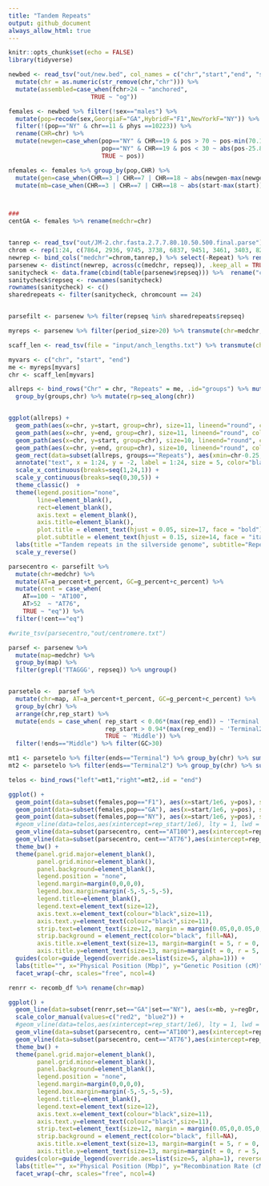 ```yaml
---
title: "Tandem Repeats"
output: github_document
always_allow_html: true
---
```

```r
knitr::opts_chunk$set(echo = FALSE)
library(tidyverse)
```



```r
newbed <- read_tsv("out/new.bed", col_names = c("chr","start","end", "sex", "mchr", "pos","fchr","phys")) %>% 
  mutate(chr = as.numeric(str_remove(chr,"chr"))) %>% 
  mutate(assembled=case_when(fchr>24 ~ "anchored", 
                       TRUE ~ "og"))

females <- newbed %>% filter(!sex=="males") %>% 
  mutate(pop=recode(sex,GeorgiaF="GA",HybridF="F1",NewYorkF="NY")) %>% 
  filter(!(pop=="NY" & chr==11 & phys ==10223)) %>% 
  rename(CHR=chr) %>% 
  mutate(newgen=case_when(pop=="NY" & CHR==19 & pos > 70 ~ pos-min(70.169), 
                          pop=="NY" & CHR==19 & pos < 30 ~ abs(pos-25.895)+74.794, 
                          TRUE ~ pos))

nfemales <- females %>% group_by(pop,CHR) %>%
  mutate(gen=case_when(CHR==3 | CHR==7 | CHR==18 ~ abs(newgen-max(newgen)), TRUE ~ newgen)) %>% 
  mutate(mb=case_when(CHR==3 | CHR==7 | CHR==18 ~ abs(start-max(start)), TRUE ~ start))



###
centGA <- females %>% rename(medchr=chr)


tanrep <- read_tsv("out/JM-2.chr.fasta.2.7.7.80.10.50.500.final.parse") 
chrom <- rep(1:24, c(7864, 2936, 9745, 3738, 6837, 9451, 3461, 3403, 8269, 8351, 7020, 5810, 7856, 3322, 7056, 4153, 4278, 2755, 4464, 3599, 4916, 5828, 6564, 4708))
newrep <- bind_cols("medchr"=chrom,tanrep,) %>% select(-Repeat) %>% rename(repseq='repeat')
parsenew <- distinct(newrep, across(c(medchr, repseq)), .keep_all = TRUE)
sanitycheck <- data.frame(cbind(table(parsenew$repseq))) %>%  rename("chromcount" = 1)
sanitycheck$repseq <- rownames(sanitycheck)
rownames(sanitycheck) <- c()
sharedrepeats <- filter(sanitycheck, chromcount == 24)


parsefilt <- parsenew %>% filter(repseq %in% sharedrepeats$repseq)
```


```r

myreps <- parsenew %>% filter(period_size>20) %>% transmute(chr=medchr,start=rep_start/1e6,end=rep_end/1e6,size=end-start)

scaff_len <- read_tsv(file = "input/anch_lengths.txt") %>% transmute(chr=chr, start=1/1e6, end=len/1e6) 

myvars <- c("chr", "start", "end")
me <- myreps[myvars]
chr <- scaff_len[myvars]

allreps <- bind_rows("Chr" = chr, "Repeats" = me, .id="groups") %>% mutate(size=(end-start)*1e6) %>% 
  group_by(groups,chr) %>% mutate(rp=seq_along(chr))


ggplot(allreps) +
  geom_path(aes(x=chr, y=start, group=chr), size=11, lineend="round", col="black") +
  geom_path(aes(x=chr, y=end, group=chr), size=11, lineend="round", col="black") +
  geom_path(aes(x=chr, y=start, group=chr), size=10, lineend="round", col="white") +
  geom_path(aes(x=chr, y=end, group=chr), size=10, lineend="round", col="white") +
  geom_rect(data=subset(allreps, groups=="Repeats"), aes(xmin=chr-0.25, xmax=chr+0.25, ymin=start-0.005, ymax=end+0.005), fill="steelblue") +
  annotate("text", x = 1:24, y = -2, label = 1:24, size = 5, color="black", fontface="bold") +
  scale_x_continuous(breaks=seq(1,24,1)) +
  scale_y_continuous(breaks=seq(0,30,5)) +
  theme_classic()  +
  theme(legend.position="none", 
        line=element_blank(), 
        rect=element_blank(), 
        axis.text = element_blank(), 
        axis.title=element_blank(),
        plot.title = element_text(hjust = 0.05, size=17, face = "bold"),
        plot.subtitle = element_text(hjust = 0.15, size=14, face = "italic")) +
  labs(title ="Tandem repeats in the silverside genome", subtitle="Repeats with pattern size ranging between 35 and 3500 bp identified with Tandem Repeats Finder (Benson 1999)")+
  scale_y_reverse()  

```


```r
parsecentro <- parsefilt %>% 
  mutate(chr=medchr) %>% 
  mutate(AT=a_percent+t_percent, GC=g_percent+c_percent) %>% 
  mutate(cent = case_when(
    AT==100 ~ "AT100",
    AT>52  ~ "AT76",
    TRUE ~ "eq")) %>% 
  filter(!cent=="eq")

#write_tsv(parsecentro,"out/centromere.txt")

parsef <- parsenew %>% 
  mutate(map=medchr) %>% 
  group_by(map) %>% 
  filter(grepl('TTAGGG', repseq)) %>% ungroup()


parsetelo <-  parsef %>%  
  mutate(chr=map, AT=a_percent+t_percent, GC=g_percent+c_percent) %>% 
  group_by(chr) %>% 
  arrange(chr,rep_start) %>% 
  mutate(ends = case_when( rep_start < 0.06*(max(rep_end)) ~ 'Terminal', 
                           rep_start > 0.94*(max(rep_end)) ~ 'Terminal2', 
                           TRUE ~ 'Middle')) %>% 
  filter(!ends=="Middle") %>% filter(GC>30)

mt1 <- parsetelo %>% filter(ends=="Terminal") %>% group_by(chr) %>% summarise(rep_start=max(rep_start))
mt2 <- parsetelo %>% filter(ends=="Terminal2") %>% group_by(chr) %>% summarise(rep_start=min(rep_start))

telos <- bind_rows("left"=mt1,"right"=mt2,.id = "end") 

ggplot() + 
  geom_point(data=subset(females,pop=="F1"), aes(x=start/1e6, y=pos), size=0.8, alpha=0.8, color="goldenrod2")+
  geom_point(data=subset(females,pop=="GA"), aes(x=start/1e6, y=pos), size=0.8, alpha=0.8, color="red2")+
  geom_point(data=subset(females,pop=="NY"), aes(x=start/1e6, y=pos), size=0.8, alpha=0.8, color="blue2")+
  #geom_vline(data=telos,aes(xintercept=rep_start/1e6), lty = 1, lwd = 0.5)+
  geom_vline(data=subset(parsecentro, cent=="AT100"),aes(xintercept=rep_start/1e6), color="magenta",lty = "11", lwd = 1, alpha=0.7)+
  geom_vline(data=subset(parsecentro, cent=="AT76"),aes(xintercept=rep_start/1e6), color="green",lty = "11", lwd = 1, alpha=0.7)+
  theme_bw() +
  theme(panel.grid.major=element_blank(), 
        panel.grid.minor=element_blank(),
        panel.background=element_blank(),
        legend.position = "none",
        legend.margin=margin(0,0,0,0),
        legend.box.margin=margin(-5,-5,-5,-5),
        legend.title=element_blank(),
        legend.text=element_text(size=12),
        axis.text.x=element_text(colour="black",size=11),
        axis.text.y=element_text(colour="black",size=11),
        strip.text=element_text(size=12, margin = margin(0.05,0,0.05,0, "cm")),
        strip.background = element_rect(color="black", fill=NA),
        axis.title.x=element_text(size=13, margin=margin(t = 5, r = 0, b = 0, l = 0)),
        axis.title.y=element_text(size=13, margin=margin(t = 0, r = 5, b = 0, l = 0))) +
  guides(color=guide_legend(override.aes=list(size=5, alpha=1))) +
  labs(title="", x="Physical Position (Mbp)", y="Genetic Position (cM)") +
  facet_wrap(~chr, scales="free", ncol=4)

renrr <- recomb_df %>% rename(chr=map)

ggplot() + 
  geom_line(data=subset(renrr,set=="GA"|set=="NY"), aes(x=mb, y=regDr, color=set), size=1, alpha=0.8) +
  scale_color_manual(values=c("red2", "blue2")) +
  #geom_vline(data=telos,aes(xintercept=rep_start/1e6), lty = 1, lwd = 1)+
  geom_vline(data=subset(parsecentro, cent=="AT100"),aes(xintercept=rep_start/1e6), color="magenta",lty = "11", lwd = 1, alpha=0.7)+
  geom_vline(data=subset(parsecentro, cent=="AT76"),aes(xintercept=rep_start/1e6), color="green",lty = "11", lwd = 1,alpha=0.7)+
  theme_bw() +
  theme(panel.grid.major=element_blank(), 
        panel.grid.minor=element_blank(),
        panel.background=element_blank(),
        legend.position = "none",
        legend.margin=margin(0,0,0,0),
        legend.box.margin=margin(-5,-5,-5,-5),
        legend.title=element_blank(),
        legend.text=element_text(size=12),
        axis.text.x=element_text(colour="black",size=11),
        axis.text.y=element_text(colour="black",size=11),
        strip.text=element_text(size=12, margin = margin(0.05,0,0.05,0, "cm")),
        strip.background = element_rect(color="black", fill=NA),
        axis.title.x=element_text(size=13, margin=margin(t = 5, r = 0, b = 0, l = 0)),
        axis.title.y=element_text(size=13, margin=margin(t = 0, r = 5, b = 0, l = 0))) +
  guides(color=guide_legend(override.aes=list(size=5, alpha=1), reverse = TRUE)) +
  labs(title="", x="Physical Position (Mbp)", y="Recombination Rate (cM/Mb)") +
  facet_wrap(~chr, scales="free", ncol=4)
```
